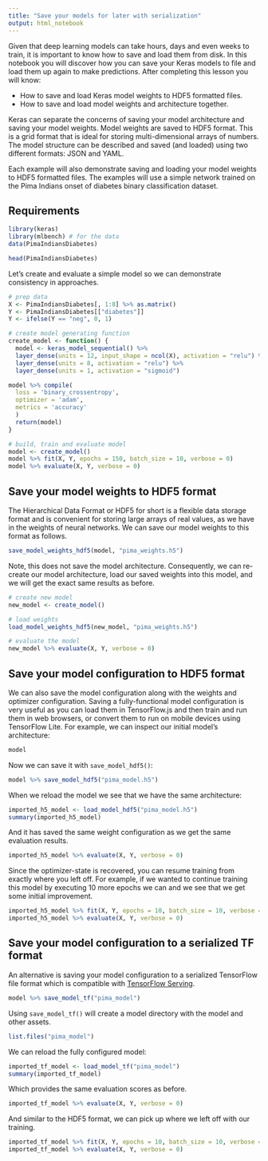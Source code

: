 ```yaml
---
title: "Save your models for later with serialization"
output: html_notebook
---
```


Given that deep learning models can take hours, days and even weeks to train, it is important to know how to save and load them from disk. In this notebook you will discover how you can save your Keras models to file and load them up again to make predictions. After completing this lesson you will know:

* How to save and load Keras model weights to HDF5 formatted files.
* How to save and load model weights and architecture together.

Keras can separate the concerns of saving your model architecture and saving your model weights. Model weights are saved to HDF5 format. This is a grid format that is ideal for storing multi-dimensional arrays of numbers. The model structure can be described and saved (and loaded) using two different formats: JSON and YAML.

Each example will also demonstrate saving and loading your model weights to HDF5 formatted files. The examples will use a simple network trained on the Pima Indians onset of diabetes binary classification dataset.

## Requirements

```r
library(keras)
library(mlbench) # for the data
data(PimaIndiansDiabetes)

head(PimaIndiansDiabetes)
```

Let's create and evaluate a simple model so we can demonstrate consistency in
approaches.

```r
# prep data
X <- PimaIndiansDiabetes[, 1:8] %>% as.matrix()
Y <- PimaIndiansDiabetes[["diabetes"]]
Y <- ifelse(Y == "neg", 0, 1)

# create model generating function
create_model <- function() {
  model <- keras_model_sequential() %>%
  layer_dense(units = 12, input_shape = ncol(X), activation = "relu") %>%
  layer_dense(units = 8, activation = "relu") %>%
  layer_dense(units = 1, activation = "sigmoid")

model %>% compile(
  loss = 'binary_crossentropy', 
  optimizer = 'adam', 
  metrics = 'accuracy'
  )
  return(model)
}

# build, train and evaluate model
model <- create_model()
model %>% fit(X, Y, epochs = 150, batch_size = 10, verbose = 0)
model %>% evaluate(X, Y, verbose = 0)
```


## Save your model weights to HDF5 format

The Hierarchical Data Format or HDF5 for short is a flexible data storage format and is convenient for storing large arrays of real values, as we have in the weights of neural networks. We can save our model weights to this format as follows.

```r
save_model_weights_hdf5(model, "pima_weights.h5")
```

Note, this does not save the model architecture. Consequently, we can re-create our model architecture, load our saved weights into this model, and we will get the exact same results as before.

```r
# create new model
new_model <- create_model()

# load weights
load_model_weights_hdf5(new_model, "pima_weights.h5")

# evaluate the model
new_model %>% evaluate(X, Y, verbose = 0)
```

## Save your model configuration to HDF5 format

We can also save the model configuration along with the weights and optimizer configuration. Saving a fully-functional model configuration is very useful as you can load them in TensorFlow.js and then train and run them in web browsers, or convert them to run on mobile devices using TensorFlow Lite. For example, we can inspect our initial model's architecture:

```r
model
```

Now we can save it with `save_model_hdf5()`:

```r
model %>% save_model_hdf5("pima_model.h5")
```

When we reload the model we see that we have the same architecture:

```r
imported_h5_model <- load_model_hdf5("pima_model.h5")
summary(imported_h5_model)
```

And it has saved the same weight configuration as we get the same evaluation results.

```r
imported_h5_model %>% evaluate(X, Y, verbose = 0)
```

Since the optimizer-state is recovered, you can resume training from exactly where you left off. For example, if we wanted to continue training this model by executing 10 more epochs we can and we see that we get some initial improvement.

```r
imported_h5_model %>% fit(X, Y, epochs = 10, batch_size = 10, verbose = 0)
imported_h5_model %>% evaluate(X, Y, verbose = 0)
```


## Save your model configuration to a serialized TF format

An alternative is saving your model configuration to a serialized TensorFlow file format which is compatible with [TensorFlow Serving](https://www.tensorflow.org/tfx/guide/serving).

```r
model %>% save_model_tf("pima_model")
```

Using `save_model_tf()` will create a model directory with the model and other assets.

```r
list.files("pima_model")
```

We can reload the fully configured model:

```r
imported_tf_model <- load_model_tf("pima_model")
summary(imported_tf_model)
```

Which provides the same evaluation scores as before. 

```r
imported_tf_model %>% evaluate(X, Y, verbose = 0)
```

And similar to the HDF5 format, we can pick up where we left off with our training.

```r
imported_tf_model %>% fit(X, Y, epochs = 10, batch_size = 10, verbose = 0)
imported_tf_model %>% evaluate(X, Y, verbose = 0)
```

